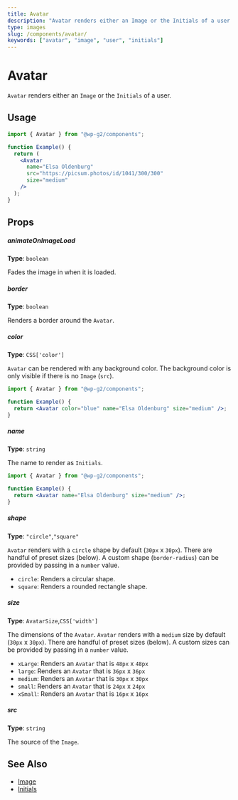 ```yaml
---
title: Avatar
description: "Avatar renders either an Image or the Initials of a user."
type: images
slug: /components/avatar/
keywords: ["avatar", "image", "user", "initials"]
---
```


# Avatar

`Avatar` renders either an `Image` or the `Initials` of a user.

<!-- props -->
<!-- Automatically Generated -->

## Usage

```jsx live
import { Avatar } from "@wp-g2/components";

function Example() {
  return (
    <Avatar
      name="Elsa Oldenburg"
      src="https://picsum.photos/id/1041/300/300"
      size="medium"
    />
  );
}
```

## Props

##### animateOnImageLoad

**Type**: `boolean`

Fades the image in when it is loaded.

##### border

**Type**: `boolean`

Renders a border around the `Avatar`.

##### color

**Type**: `CSS['color']`

`Avatar` can be rendered with any background color. The background color is only visible if there is no `Image` (`src`).

```jsx live
import { Avatar } from "@wp-g2/components";

function Example() {
  return <Avatar color="blue" name="Elsa Oldenburg" size="medium" />;
}
```

##### name

**Type**: `string`

The name to render as `Initials`.

```jsx live
import { Avatar } from "@wp-g2/components";

function Example() {
  return <Avatar name="Elsa Oldenburg" size="medium" />;
}
```

##### shape

**Type**: `"circle"`,`"square"`

`Avatar` renders with a `circle` shape by default (`30px` x `30px`). There are handful of preset sizes (below). A custom shape (`border-radius`) can be provided by passing in a `number` value.

- `circle`: Renders a circular shape.
- `square`: Renders a rounded rectangle shape.

##### size

**Type**: `AvatarSize`,`CSS['width']`

The dimensions of the `Avatar`.
`Avatar` renders with a `medium` size by default (`30px` x `30px`). There are handful of preset sizes (below). A custom sizes can be provided by passing in a `number` value.

- `xLarge`: Renders an `Avatar` that is `48px` x `48px`
- `large`: Renders an `Avatar` that is `36px` x `36px`
- `medium`: Renders an `Avatar` that is `30px` x `30px`
- `small`: Renders an `Avatar` that is `24px` x `24px`
- `xSmall`: Renders an `Avatar` that is `16px` x `16px`

##### src

**Type**: `string`

The source of the `Image`.

<!-- /Automatically Generated -->
<!-- /props -->

## See Also

- [Image](/components/image/)
- [Initials](/components/initials/)